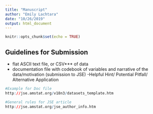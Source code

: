 ```yaml
---
title: "Manuscript"
author: "Emily Lachtara"
date: "10/26/2019"
output: html_document
---
```


```r
knitr::opts_chunk$set(echo = TRUE)
```

## Guidelines for Submission
- flat ASCII text file, or CSV*** of data
- documentation file with codebook of variables and narrative of the data/motivation (submission to JSE)
-Helpful Hint/ Potential Pitfall/ Alternative Application

```r
#Example for Doc file
http://jse.amstat.org/v18n3/datasets_template.htm

#General rules for JSE article
http://jse.amstat.org/jse_author_info.htm
```
